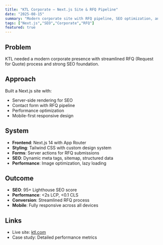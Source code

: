```yaml
---
title: "KTL Corporate — Next.js Site & RFQ Pipeline"
date: "2025-08-15"
summary: "Modern corporate site with RFQ pipeline, SEO optimization, and bilingual rollout."
tags: ["Next.js","SEO","Corporate","RFQ"]
featured: true
---
```


## Problem
KTL needed a modern corporate presence with streamlined RFQ (Request for Quote) process and strong SEO foundation.

## Approach
Built a Next.js site with:
- Server-side rendering for SEO
- Contact form with RFQ pipeline
- Performance optimization
- Mobile-first responsive design

## System
- **Frontend**: Next.js 14 with App Router
- **Styling**: Tailwind CSS with custom design system
- **Forms**: Server actions for RFQ submissions
- **SEO**: Dynamic meta tags, sitemap, structured data
- **Performance**: Image optimization, lazy loading

## Outcome
- **SEO**: 95+ Lighthouse SEO score
- **Performance**: <2s LCP, <0.1 CLS
- **Conversion**: Streamlined RFQ process
- **Mobile**: Fully responsive across all devices

## Links
- Live site: [ktl.com](https://ktl.com)
- Case study: Detailed performance metrics